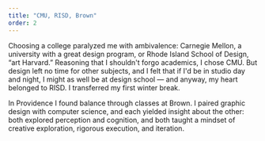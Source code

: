 ```yaml
---
title: "CMU, RISD, Brown"
order: 2
---
```


Choosing a college paralyzed me with ambivalence: Carnegie Mellon, a university with a great design program, or Rhode Island School of Design, “art Harvard.” Reasoning that I shouldn't forgo academics, I chose CMU. But design left no time for other subjects, and I felt that if I'd be in studio day and night, I might as well be at design school — and anyway, my heart belonged to RISD. I transferred my first winter break. 

In Providence I found balance through classes at Brown. I paired graphic design with computer science, and each yielded insight about the other: both explored perception and cognition, and both taught a mindset of creative exploration, rigorous execution, and iteration.